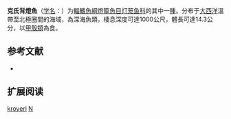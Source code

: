 {{Speciesbox
| name = 克氏背燈魚
| status = NE
| status_system = IUCN3.1
| image = Notoscopelus kroyeri.jpg
| genus = Notoscopelus
| species = kroyeri
| authority = [[Malm|Malm]], 1861
| synonyms = *''Notoscopelus castaneus''<br /><small>Goode & Bean, 1896</small>
*''Notoscopelus kroeyeri''<br /><small>Malm, 1861</small>
*''Notoscopelus kroeyerii''<br /><small>Malm, 1861</small>
*''Notoscopelus margaritiferus''<br /><small>Malm, 1861</small>
}}

'''克氏背燈魚'''（[[学名|学名]]：{{lang|la|''Notoscopelus kroyeri''}}）为[[輻鰭魚綱|輻鰭魚綱]][[燈籠魚目|燈籠魚目]][[灯笼鱼科|灯笼鱼科]]的其中一[[種|種]]。分布于[[大西洋|大西洋]]溫帶至北極圈間的海域，為深海魚類，棲息深度可達1000公尺，體長可達14.3公分，以[[甲殼類|甲殼類]]為食。

== 参考文献 ==
{{refbegin}}
*{{FishBase_species|genus=Notoscopelus|species=kroyeri|year=2012|month=2}}
{{refend}}

== 扩展阅读 ==
{{refbegin}}
{{wikispecies-inline|Notoscopelus kroyeri|克氏背燈魚}}
{{refend}}
{{Taxonbar|from=Q1109484}}

[[Category:背燈魚屬|kroyeri]]
[[Category:1861年描述的鱼类|N]]


{{灯笼鱼目小作品}}